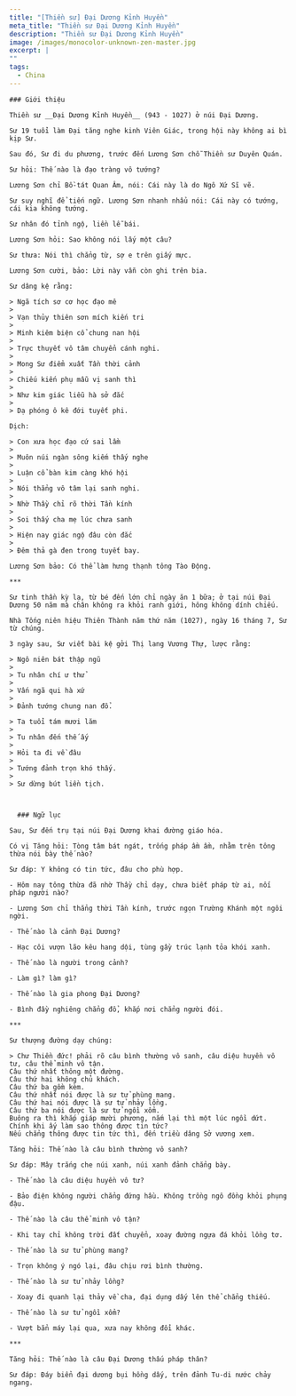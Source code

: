 ```yaml
---
title: "[Thiền sư] Đại Dương Kỉnh Huyền"
meta_title: "Thiền sư Đại Dương Kỉnh Huyền"
description: "Thiền sư Đại Dương Kỉnh Huyền"
image: /images/monocolor-unknown-zen-master.jpg
excerpt: |
""
tags:
  - China
---
```




    ### Giới thiệu

    Thiền sư __Đại Dương Kỉnh Huyền__ (943 - 1027) ở núi Đại Dương.

    Sư 19 tuổi làm Đại tăng nghe kinh Viên Giác, trong hội này không ai bì kịp Sư.

    Sau đó, Sư đi du phương, trước đến Lương Sơn chỗ Thiền sư Duyên Quán.

    Sư hỏi: Thế nào là đạo tràng vô tướng?

    Lương Sơn chỉ Bồ-tát Quan Âm, nói: Cái này là do Ngô Xứ Sĩ vẽ.

    Sư suy nghĩ để tiến ngữ. Lương Sơn nhanh nhẩu nói: Cái này có tướng, cái kia không tướng.

    Sư nhân đó tỉnh ngộ, liền lễ bái.

    Lương Sơn hỏi: Sao không nói lấy một câu?

    Sư thưa: Nói thì chẳng từ, sợ e trên giấy mực.

    Lương Sơn cười, bảo: Lời này vẫn còn ghi trên bia.

    Sư dâng kệ rằng:

    > Ngã tích sơ cơ học đạo mê
    >
    > Vạn thủy thiên sơn mích kiến tri
    >
    > Minh kiêm biện cổ chung nan hội
    >
    > Trực thuyết vô tâm chuyển cánh nghi.
    >
    > Mong Sư điểm xuất Tần thời cảnh
    >
    > Chiếu kiến phụ mẫu vị sanh thì
    >
    > Như kim giác liễu hà sở đắc
    >
    > Dạ phóng ô kê đới tuyết phi.

    Dịch:

    > Con xưa học đạo cứ sai lầm
    >
    > Muôn núi ngàn sông kiếm thấy nghe
    >
    > Luận cổ bàn kim càng khó hội
    >
    > Nói thẳng vô tâm lại sanh nghi.
    >
    > Nhờ Thầy chỉ rõ thời Tần kính
    >
    > Soi thấy cha mẹ lúc chưa sanh
    >
    > Hiện nay giác ngộ đâu còn đắc
    >
    > Đêm thả gà đen trong tuyết bay.

    Lương Sơn bảo: Có thể làm hưng thạnh tông Tào Động.

    ***

    Sư tinh thần kỳ lạ, từ bé đến lớn chỉ ngày ăn 1 bữa; ở tại núi Đại Dương 50 năm mà chân không ra khỏi ranh giới, hông không dính chiếu.

    Nhà Tống niên hiệu Thiên Thành năm thứ năm (1027), ngày 16 tháng 7, Sư từ chúng.

    3 ngày sau, Sư viết bài kệ gởi Thị lang Vương Thự, lược rằng:

    > Ngô niên bát thập ngũ
    >
    > Tu nhân chí ư thử
    >
    > Vấn ngã qui hà xứ
    >
    > Đảnh tướng chung nan đổ.

    > Ta tuổi tám mươi lăm
    >
    > Tu nhân đến thế ấy
    >
    > Hỏi ta đi về đâu
    >
    > Tướng đảnh trọn khó thấy.
    >
    > Sư dừng bút liền tịch.



      ### Ngữ lục

    Sau, Sư đến trụ tại núi Đại Dương khai đường giáo hóa.

    Có vị Tăng hỏi: Tòng tâm bát ngát, trống pháp ầm ầm, nhằm trên tông thừa nói bày thế nào?

    Sư đáp: Y không có tin tức, đâu cho phù hợp.

    - Hôm nay tông thừa đã nhờ Thầy chỉ dạy, chưa biết pháp từ ai, nối pháp người nào?

    - Lương Sơn chỉ thẳng thời Tần kính, trước ngọn Trường Khánh một ngôi ngời.

    - Thế nào là cảnh Đại Dương?

    - Hạc côi vượn lão kêu hang dội, tùng gầy trúc lạnh tỏa khói xanh.

    - Thế nào là người trong cảnh?

    - Làm gì? làm gì?

    - Thế nào là gia phong Đại Dương?

    - Bình đầy nghiêng chẳng đổ, khắp nơi chẳng người đói.

    ***

    Sư thượng đường dạy chúng:

    > Chư Thiền đức! phải rõ câu bình thường vô sanh, câu diệu huyền vô tư, câu thể minh vô tận.
    Câu thứ nhất thông một đường.
    Câu thứ hai không chủ khách.
    Câu thứ ba gồm kèm.
    Câu thứ nhất nói được là sư tử phùng mang.
    Câu thứ hai nói được là sư tử nhảy lồng.
    Câu thứ ba nói được là sư tử ngồi xổm.
    Buông ra thì khắp giáp mười phương, nắm lại thì một lúc ngồi dứt.
    Chính khi ấy làm sao thông được tin tức?
    Nếu chẳng thông được tin tức thì, đến triều dâng Sở vương xem.

    Tăng hỏi: Thế nào là câu bình thường vô sanh?

    Sư đáp: Mây trắng che núi xanh, núi xanh đảnh chẳng bày.

    - Thế nào là câu diệu huyền vô tư?

    - Bảo điện không người chẳng đứng hầu. Không trồng ngô đồng khỏi phụng đậu.

    - Thế nào là câu thể minh vô tận?

    - Khi tay chỉ không trời đất chuyển, xoay đường ngựa đá khỏi lồng tơ.

    - Thế nào là sư tử phùng mang?

    - Trọn không ý ngó lại, đâu chịu rơi bình thường.

    - Thế nào là sư tử nhảy lồng?

    - Xoay đi quanh lại thảy về cha, đại dụng dấy lên thể chẳng thiếu.

    - Thế nào là sư tử ngồi xổm?

    - Vượt bẳn máy lại qua, xưa nay không đổi khác.

    ***

    Tăng hỏi: Thế nào là câu Đại Dương thấu pháp thân?

    Sư đáp: Đáy biển đại dương bụi hồng dấy, trên đảnh Tu-di nước chảy ngang.


